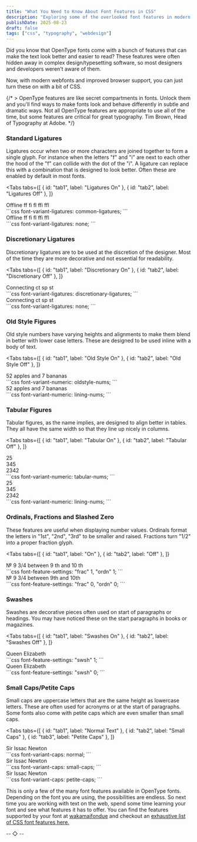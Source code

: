 ```yaml
---
title: "What You Need to Know About Font Features in CSS"
description: "Exploring some of the overlooked font features in modern webfonts and how you can use them in your CSS"
publishDate: 2025-08-23
draft: false
tags: ["css", "typography", "webdesign"]
---
```




Did you know that OpenType fonts come with a bunch of features that can make the text look better and easier to read? These features were often hidden away in complex design/typesetting software, so most designers and developers weren’t aware of them.

Now, with modern webfonts and improved browser support, you can just turn these on with a bit of CSS.

{/* > OpenType features are like secret compartments in fonts. Unlock them and you'll find ways to make fonts look and behave differently in subtle and dramatic ways. Not all OpenType features are appropriate to use all of the time, but some features are critical for great typography.<span> Tim Brown, Head of Typography at Adobe.</span> */}

### Standard Ligatures

Ligatures occur when two or more characters are joined together to form a single glyph. For instance when the letters "f" and "i" are next to each other the hood of the "f" can collide with the dot of the "i". A ligature can replace this with a combination that is designed to look better. Often these are enabled by default in most fonts.

<Tabs
  tabs={[
    { id: "tab1", label: "Ligatures On" },
    { id: "tab2", label: "Ligatures Off" },
  ]}
>
  <div slot="tab1" class="eb-garamond ligatures-on text-2xl md:text-4xl">
    Offline ff fi fl ffi ffl
  </div>
  <div slot="code1">```css font-variant-ligatures: common-ligatures; ```</div>
  <div slot="tab2" class="eb-garamond ligatures-off text-2xl md:text-4xl">
    Offline ff fi fl ffi ffl
  </div>
  <div slot="code2">```css font-variant-ligatures: none; ```</div>
</Tabs>

### Discretionary Ligatures

Discretionary ligatures are to be used at the discretion of the designer. Most of the time they are more decorative and not essential for readability.

<Tabs
  tabs={[
    { id: "tab1", label: "Discretionary On" },
    { id: "tab2", label: "Discretionary Off" },
  ]}
>
  <div slot="tab1" class="eb-garamond discretionary-on text-2xl md:text-4xl">
    Connecting ct sp st
  </div>
  <div slot="code1">
    ```css font-variant-ligatures: discretionary-ligatures; ```
  </div>
  <div slot="tab2" class="eb-garamond discretionary-off text-2xl md:text-4xl">
    Connecting ct sp st
  </div>
  <div slot="code2">```css font-variant-ligatures: none; ```</div>
</Tabs>

### Old Style Figures

Old style numbers have varying heights and alignments to make them blend in better with lower case letters. These are designed to be used inline with a body of text.

<Tabs
  tabs={[
    { id: "tab1", label: "Old Style On" },
    { id: "tab2", label: "Old Style Off" },
  ]}
>
  <div slot="tab1" class="eb-garamond oldstyle-on text-2xl md:text-4xl">
    52 apples and 7 bananas
  </div>
  <div slot="code1">```css font-variant-numeric: oldstyle-nums; ```</div>
  <div slot="tab2" class="eb-garamond oldstyle-off text-2xl md:text-4xl">
    52 apples and 7 bananas
  </div>
  <div slot="code2">```css font-variant-numeric: lining-nums; ```</div>
</Tabs>

### Tabular Figures

Tabular figures, as the name implies, are designed to align better in tables. They all have the same width so that they line up nicely in columns.

<Tabs
  tabs={[
    { id: "tab1", label: "Tabular On" },
    { id: "tab2", label: "Tabular Off" },
  ]}
>
  <div slot="tab1" class="caslon tabular-on text-right text-2xl md:text-4xl">
    25 <br />
    345 <br />
    2342
  </div>
  <div slot="code1">```css font-variant-numeric: tabular-nums; ```</div>
  <div slot="tab2" class="caslon tabular-off text-2xl md:text-4xl">
    25 <br />
    345 <br />
    2342
  </div>
  <div slot="code2">```css font-variant-numeric: lining-nums; ```</div>
</Tabs>

### Ordinals, Fractions and Slashed Zero

These features are useful when displaying number values. Ordinals format the letters in "1st", "2nd", "3rd" to be smaller and raised. Fractions turn "1/2" into a proper fraction glyph.

<Tabs
  tabs={[
    { id: "tab1", label: "On" },
    { id: "tab2", label: "Off" },
  ]}
>
  <div slot="tab1" class="eb-garamond text-2xl md:text-4xl">
    &numero; 9 <span className="diagonal-fractions">3/4</span> between 9
    <span className="ordinal">th</span> and <span className="zero">10</span>
    <span className="ordinal">th</span>
  </div>
  <div slot="code1">```css font-feature-settings: "frac" 1, "ordn" 1; ```</div>
  <div slot="tab2" class="eb-garamond text-2xl md:text-4xl">
    &numero; 9 3/4 between 9th and 10th
  </div>
  <div slot="code2">```css font-feature-settings: "frac" 0, "ordn" 0; ```</div>
</Tabs>

### Swashes

Swashes are decorative pieces often used on start of paragraphs or headings. You may have noticed these on the start paragraphs in books or magazines.

<Tabs
  tabs={[
    { id: "tab1", label: "Swashes On" },
    { id: "tab2", label: "Swashes Off" },
  ]}
>
  <div slot="tab1" class="eb-garamond swashes-on text-2xl italic md:text-4xl">
    Queen Elizabeth
  </div>
  <div slot="code1">```css font-feature-settings: "swsh" 1; ```</div>
  <div slot="tab2" class="eb-garamond swashes-off text-2xl italic md:text-4xl">
    Queen Elizabeth
  </div>
  <div slot="code2">```css font-feature-settings: "swsh" 0; ```</div>
</Tabs>

### Small Caps/Petite Caps

Small caps are uppercase letters that are the same height as lowercase letters. These are often used for acronyms or at the start of paragraphs. Some fonts also come with petite caps which are even smaller than small caps.

<Tabs
  tabs={[
    { id: "tab1", label: "Normal Text" },
    { id: "tab2", label: "Small Caps" },
    { id: "tab3", label: "Petite Caps" },
  ]}
>
  <div slot="tab1" class="eb-garamond text-2xl md:text-4xl">
    Sir Issac Newton
  </div>
  <div slot="code1">```css font-variant-caps: normal; ```</div>
  <div slot="tab2" class="eb-garamond small-caps-on text-2xl md:text-4xl">
    Sir Issac Newton
  </div>
  <div slot="code2">```css font-variant-caps: small-caps; ```</div>
  <div slot="tab3" class="eb-garamond petite-caps-on text-2xl md:text-4xl">
    Sir Issac Newton
  </div>
  <div slot="code3">```css font-variant-caps: petite-caps; ```</div>
</Tabs>

This is only a few of the many font features available in OpenType fonts. Depending on the font you are using, the possibilities are endless. So next time you are working with text on the web, spend some time learning your font and see what features it has to offer. You can find the features supported by your font at [wakamaifondue](https://wakamaifondue.com/) and checkout an [exhaustive list of CSS font features here.](https://sparanoid.com/lab/opentype-features/)

<div class="eb-garamond mt-20 text-center text-xl text-stone-500 md:text-2xl">
  -- ◇ --
</div>
